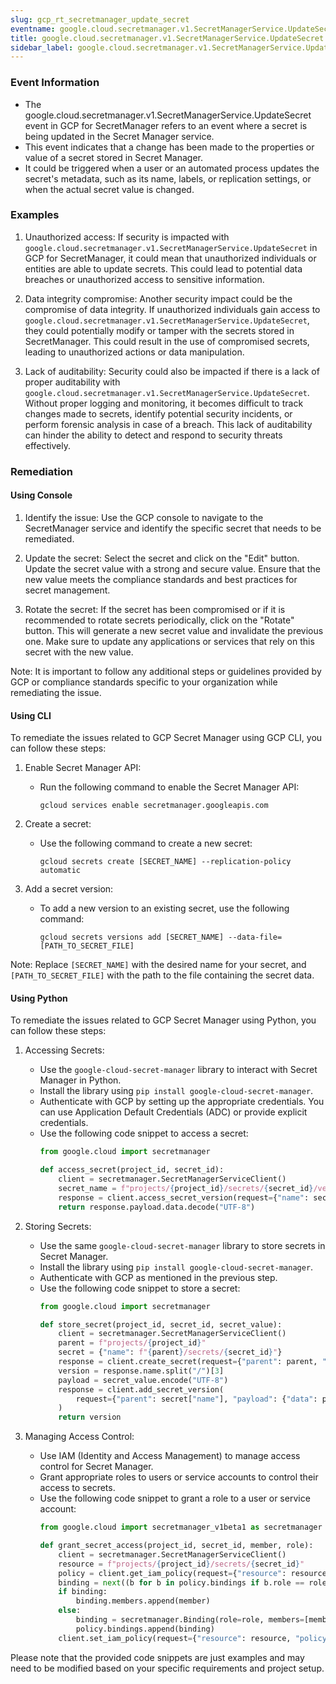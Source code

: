 ```yaml
--- 
slug: gcp_rt_secretmanager_update_secret
eventname: google.cloud.secretmanager.v1.SecretManagerService.UpdateSecret
title: google.cloud.secretmanager.v1.SecretManagerService.UpdateSecret
sidebar_label: google.cloud.secretmanager.v1.SecretManagerService.UpdateSecret
---
```

                       
### Event Information

- The google.cloud.secretmanager.v1.SecretManagerService.UpdateSecret event in GCP for SecretManager refers to an event where a secret is being updated in the Secret Manager service.
- This event indicates that a change has been made to the properties or value of a secret stored in Secret Manager.
- It could be triggered when a user or an automated process updates the secret's metadata, such as its name, labels, or replication settings, or when the actual secret value is changed.


### Examples

1. Unauthorized access: If security is impacted with `google.cloud.secretmanager.v1.SecretManagerService.UpdateSecret` in GCP for SecretManager, it could mean that unauthorized individuals or entities are able to update secrets. This could lead to potential data breaches or unauthorized access to sensitive information.

2. Data integrity compromise: Another security impact could be the compromise of data integrity. If unauthorized individuals gain access to `google.cloud.secretmanager.v1.SecretManagerService.UpdateSecret`, they could potentially modify or tamper with the secrets stored in SecretManager. This could result in the use of compromised secrets, leading to unauthorized actions or data manipulation.

3. Lack of auditability: Security could also be impacted if there is a lack of proper auditability with `google.cloud.secretmanager.v1.SecretManagerService.UpdateSecret`. Without proper logging and monitoring, it becomes difficult to track changes made to secrets, identify potential security incidents, or perform forensic analysis in case of a breach. This lack of auditability can hinder the ability to detect and respond to security threats effectively.

### Remediation

#### Using Console

1. Identify the issue: Use the GCP console to navigate to the SecretManager service and identify the specific secret that needs to be remediated.

2. Update the secret: Select the secret and click on the "Edit" button. Update the secret value with a strong and secure value. Ensure that the new value meets the compliance standards and best practices for secret management.

3. Rotate the secret: If the secret has been compromised or if it is recommended to rotate secrets periodically, click on the "Rotate" button. This will generate a new secret value and invalidate the previous one. Make sure to update any applications or services that rely on this secret with the new value.

Note: It is important to follow any additional steps or guidelines provided by GCP or compliance standards specific to your organization while remediating the issue.

#### Using CLI

To remediate the issues related to GCP Secret Manager using GCP CLI, you can follow these steps:

1. Enable Secret Manager API:
   - Run the following command to enable the Secret Manager API:
     ```
     gcloud services enable secretmanager.googleapis.com
     ```

2. Create a secret:
   - Use the following command to create a new secret:
     ```
     gcloud secrets create [SECRET_NAME] --replication-policy automatic
     ```

3. Add a secret version:
   - To add a new version to an existing secret, use the following command:
     ```
     gcloud secrets versions add [SECRET_NAME] --data-file=[PATH_TO_SECRET_FILE]
     ```

Note: Replace `[SECRET_NAME]` with the desired name for your secret, and `[PATH_TO_SECRET_FILE]` with the path to the file containing the secret data.

#### Using Python

To remediate the issues related to GCP Secret Manager using Python, you can follow these steps:

1. Accessing Secrets:
   - Use the `google-cloud-secret-manager` library to interact with Secret Manager in Python.
   - Install the library using `pip install google-cloud-secret-manager`.
   - Authenticate with GCP by setting up the appropriate credentials. You can use Application Default Credentials (ADC) or provide explicit credentials.
   - Use the following code snippet to access a secret:
     ```python
     from google.cloud import secretmanager

     def access_secret(project_id, secret_id):
         client = secretmanager.SecretManagerServiceClient()
         secret_name = f"projects/{project_id}/secrets/{secret_id}/versions/latest"
         response = client.access_secret_version(request={"name": secret_name})
         return response.payload.data.decode("UTF-8")
     ```

2. Storing Secrets:
   - Use the same `google-cloud-secret-manager` library to store secrets in Secret Manager.
   - Install the library using `pip install google-cloud-secret-manager`.
   - Authenticate with GCP as mentioned in the previous step.
   - Use the following code snippet to store a secret:
     ```python
     from google.cloud import secretmanager

     def store_secret(project_id, secret_id, secret_value):
         client = secretmanager.SecretManagerServiceClient()
         parent = f"projects/{project_id}"
         secret = {"name": f"{parent}/secrets/{secret_id}"}
         response = client.create_secret(request={"parent": parent, "secret": secret})
         version = response.name.split("/")[3]
         payload = secret_value.encode("UTF-8")
         response = client.add_secret_version(
             request={"parent": secret["name"], "payload": {"data": payload}}
         )
         return version
     ```

3. Managing Access Control:
   - Use IAM (Identity and Access Management) to manage access control for Secret Manager.
   - Grant appropriate roles to users or service accounts to control their access to secrets.
   - Use the following code snippet to grant a role to a user or service account:
     ```python
     from google.cloud import secretmanager_v1beta1 as secretmanager

     def grant_secret_access(project_id, secret_id, member, role):
         client = secretmanager.SecretManagerServiceClient()
         resource = f"projects/{project_id}/secrets/{secret_id}"
         policy = client.get_iam_policy(request={"resource": resource})
         binding = next((b for b in policy.bindings if b.role == role), None)
         if binding:
             binding.members.append(member)
         else:
             binding = secretmanager.Binding(role=role, members=[member])
             policy.bindings.append(binding)
         client.set_iam_policy(request={"resource": resource, "policy": policy})
     ```

Please note that the provided code snippets are just examples and may need to be modified based on your specific requirements and project setup.


 